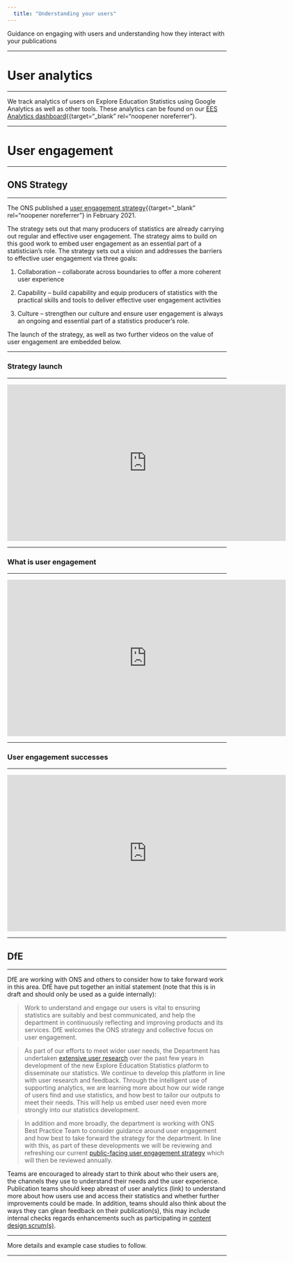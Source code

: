```yaml
---
  title: "Understanding your users"
---
```

  
<p class="text-muted">Guidance on engaging with users and understanding how they interact with your publications</p>
    
    
---
    
# User analytics
    
---

We track analytics of users on Explore Education Statistics using Google Analytics as well as other tools. These analytics can be found on our [EES Analytics dashboard](https://rsconnect/rsc/ees-analytics/){{target="_blank" rel="noopener noreferrer"}.

---

# User engagement

---

## ONS Strategy

---

The ONS published a [user engagement strategy](https://gss.civilservice.gov.uk/policy-store/user-engagement-strategy-for-statistics-ensuring-official-statistics-meet-societys-need/){{target="_blank" rel="noopener noreferrer"} in February 2021.  

The strategy sets out that many producers of statistics are already carrying out regular and effective user engagement. The strategy aims to build on this good work to embed user engagement as an essential part of a statistician’s role. The strategy sets out a vision and addresses the barriers to effective user engagement via three goals:

1.	Collaboration – collaborate across boundaries to offer a more coherent user experience

2.	Capability – build capability and equip producers of statistics with the practical skills and tools to deliver effective user engagement activities

3.	Culture – strengthen our culture and ensure user engagement is always an ongoing and essential part of a statistics producer’s role.

The launch of the strategy, as well as two further videos on the value of user engagement are embedded below.

---

### Strategy launch

---

<div align="center">
<iframe width="640" height="360" src="https://www.youtube.com/embed/n7VYdVpNRXU?controls=0" title="YouTube video player" frameborder="0" allow="accelerometer; autoplay; clipboard-write;  encrypted-media; gyroscope; picture-in-picture" allowfullscreen></iframe>
</div>

---

### What is user engagement

---

<div align="center">
<iframe width="640" height="360" src="https://www.youtube.com/embed/H91A_9EnQ3U?controls=0" title="YouTube video player" frameborder="0" allow="accelerometer; autoplay; clipboard-write; encrypted-media; gyroscope; picture-in-picture" allowfullscreen></iframe>
</div>

---

### User engagement successes

---

<div align="center">
<iframe width="640" height="360" src="https://www.youtube.com/embed/-8JohrNH2Ak" title="YouTube video player" frameborder="0" allow="accelerometer; autoplay; clipboard-write; encrypted-media; gyroscope; picture-in-picture" allowfullscreen></iframe>
</div>

---

## DfE

---

DfE are working with ONS and others to consider how to take forward work in this area.  DfE have put together an initial statement (note that this is in draft and should only be used as a guide internally):

>Work to understand and engage our users is vital to ensuring statistics are suitably and best communicated, and help the department in continuously reflecting and improving products and its services.  DfE welcomes the ONS strategy and collective focus on user engagement.
   
>As part of our efforts to meet wider user needs, the Department has undertaken [extensive user research](https://assets.publishing.service.gov.uk/government/uploads/system/uploads/attachment_data/file/721729/HiveIT_-_DfE_dissemination_discovery.pdf) over the past few years in development of the new Explore Education Statistics platform to disseminate our statistics. We continue to develop this platform in line with user research and feedback. Through the intelligent use of supporting analytics, we are learning more about how our wide range of users find and use statistics, and how best to tailor our outputs to meet their needs.  This will help us embed user need even more strongly into our statistics development.

>In addition and more broadly, the department is working with ONS Best Practice Team to consider guidance around user engagement and how best to take forward the strategy for the department.  In line with this, as part of these developments we will be reviewing and refreshing our current [public-facing user engagement strategy](https://assets.publishing.service.gov.uk/government/uploads/system/uploads/attachment_data/file/287444/User_engagement_policy.pdf) which will then be reviewed annually.

Teams are encouraged to already start to think about who their users are, the channels they use to understand their needs and the user experience.  Publication teams should keep abreast of user analytics (link) to understand more about how users use and access their statistics and whether further improvements could be made.  In addition, teams should also think about the ways they can glean feedback on their publication(s), this may include internal checks regards enhancements such as participating in [content design scrum(s)](cd.html#publication-scrums).

---

More details and example case studies to follow.

---